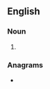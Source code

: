 ==English==

===Noun===
{{head|en|noun plural form}}

# {{plural of|ronko|lang=en}}

===Anagrams===
* {{anagrams|en|Kronos|Kroons|kroons}}
